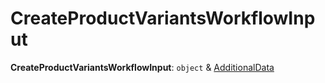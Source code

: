 
# CreateProductVariantsWorkflowInput

 **CreateProductVariantsWorkflowInput**: `object` & [AdditionalData](../../../types/HttpTypes/types/types.HttpTypes.AdditionalData/page.mdx)
